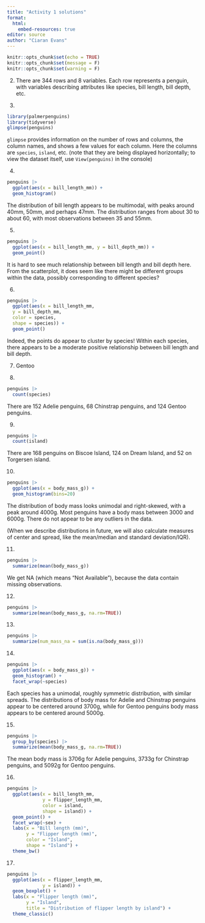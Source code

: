 ```yaml
---
title: "Activity 1 solutions"
format: 
  html:
    embed-resources: true
editor: source
author: "Ciaran Evans"
---
```


```r
knitr::opts_chunk$set(echo = TRUE)
knitr::opts_chunk$set(message = F)
knitr::opts_chunk$set(warning = F)
```


2. There are 344 rows and 8 variables. Each row represents a penguin, with variables describing attributes like species, bill length, bill depth, etc.

3.

```r
library(palmerpenguins)
library(tidyverse)
glimpse(penguins)
```

`glimpse` provides information on the number of rows and columns, the column names, and shows a few values for each column. Here the columns are `species`, `island`, etc. (note that they are being displayed horizontally; to view the dataset itself, use `View(penguins)` in the console)

4.

```r
penguins |>
  ggplot(aes(x = bill_length_mm)) +
  geom_histogram()
```

The distribution of bill length appears to be multimodal, with peaks around 40mm, 50mm, and perhaps 47mm. The distribution ranges from about 30 to about 60, with most observations between 35 and 55mm.

5.

```r
penguins |>
  ggplot(aes(x = bill_length_mm, y = bill_depth_mm)) +
  geom_point()
```

It is hard to see much relationship between bill length and bill depth here. From the scatterplot, it does seem like there might be different groups within the data, possibly corresponding to different species?

6.

```r
penguins |>
  ggplot(aes(x = bill_length_mm, 
  y = bill_depth_mm, 
  color = species,
  shape = species)) +
  geom_point()
```

Indeed, the points do appear to cluster by species! Within each species, there appears to be a moderate positive relationship between bill length and bill depth.

7. Gentoo

8.

```r
penguins |>
  count(species)
```

There are 152 Adelie penguins, 68 Chinstrap penguins, and 124 Gentoo penguins.

9.

```r
penguins |>
  count(island)
```

There are 168 penguins on Biscoe Island, 124 on Dream Island, and 52 on Torgersen island.

10.

```r
penguins |>
  ggplot(aes(x = body_mass_g)) +
  geom_histogram(bins=20)
```

The distribution of body mass looks unimodal and right-skewed, with a peak around 4000g. Most penguins have a body mass between 3000 and 6000g. There do not appear to be any outliers in the data.

(When we describe distributions in future, we will also calculate measures of center and spread, like the mean/median and standard deviation/IQR).

11.

```r
penguins |>
  summarize(mean(body_mass_g))
```

We get NA (which means "Not Available"), because the data contain missing observations.

12.

```r
penguins |>
  summarize(mean(body_mass_g, na.rm=TRUE))
```

13.

```r
penguins |>
  summarize(num_mass_na = sum(is.na(body_mass_g)))
```

14.

```r
penguins |>
  ggplot(aes(x = body_mass_g)) +
  geom_histogram() +
  facet_wrap(~species)
```

Each species has a unimodal, roughly symmetric distribution, with similar spreads. The distributions of body mass for Adelie and Chinstrap penguins appear to be centered around 3700g, while for Gentoo penguins body mass appears to be centered around 5000g.

15.

```r
penguins |>
  group_by(species) |>
  summarize(mean(body_mass_g, na.rm=TRUE))
```

The mean body mass is 3706g for Adelie penguins, 3733g for Chinstrap penguins, and 5092g for Gentoo penguins.

16.

```r
penguins |>
  ggplot(aes(x = bill_length_mm, 
             y = flipper_length_mm, 
             color = island,
             shape = island)) +
  geom_point() +
  facet_wrap(~sex) +
  labs(x = "Bill length (mm)",
       y = "Flipper length (mm)",
       color = "Island",
       shape = "Island") +
  theme_bw()
```

17.

```r
penguins |>
  ggplot(aes(x = flipper_length_mm, 
             y = island)) +
  geom_boxplot() +
  labs(x = "Flipper length (mm)", 
       y = "Island", 
       title = "Distribution of flipper length by island") +
  theme_classic()
```






